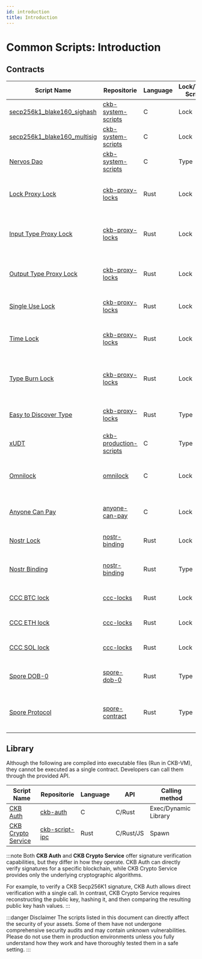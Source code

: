 ```yaml
---
id: introduction
title: Introduction
---
```


# Common Scripts: Introduction

## Contracts

| Script Name                                                      | Repositorie                                                                       | Language | Lock/Type Script | Description                                                               |
| ---------------------------------------------------------------- | --------------------------------------------------------------------------------- | -------- | ---------------- | ------------------------------------------------------------------------- |
| [secp256k1_blake160_sighash](./secp256k1_blake160_sighash_all)   | [ckb-system-scripts](https://github.com/nervosnetwork/ckb-system-scripts)         | C        | Lock             | Default single-signature lock script on CKB                               |
| [secp256k1_blake160_multisig](./secp256k1_blake160_multisig_all) | [ckb-system-scripts](https://github.com/nervosnetwork/ckb-system-scripts)         | C        | Lock             | Default multisig lock script on CKB                                       |
| [Nervos Dao](./nervos-dao)                                       | [ckb-system-scripts](https://github.com/nervosnetwork/ckb-system-scripts)         | C        | Type             | Protects CKByte holders from token dilution                               |
| [Lock Proxy Lock](./lock-proxy-lock)                             | [ckb-proxy-locks](https://github.com/ckb-devrel/ckb-proxy-locks)                  | Rust     | Lock             | Delegates unlocking authority to another lock script                      |
| [Input Type Proxy Lock](./input-type-proxy-lock)                 | [ckb-proxy-locks](https://github.com/ckb-devrel/ckb-proxy-locks)                  | Rust     | Lock             | Unlocks if a specific type script appears in transaction inputs           |
| [Output Type Proxy Lock](./output-type-proxy-lock)               | [ckb-proxy-locks](https://github.com/ckb-devrel/ckb-proxy-locks)                  | Rust     | Lock             | Unlocks if a specific type script appears in transaction outputs          |
| [Single Use Lock](./single-use-lock)                             | [ckb-proxy-locks](https://github.com/ckb-devrel/ckb-proxy-locks)                  | Rust     | Lock             | Unlocks only once using a specific outpoint                               |
| [Time Lock](./time-lock)                                         | [ckb-proxy-locks](https://github.com/ckb-devrel/ckb-proxy-locks)                  | Rust     | Lock             | Unlocks after a specified block/time/epoch with optional extra conditions |
| [Type Burn Lock](./type-burn-lock)                               | [ckb-proxy-locks](https://github.com/ckb-devrel/ckb-proxy-locks)                  | Rust     | Lock             | Unlocks when a specific type script is burned (used but not recreated)    |
| [Easy to Discover Type](./easy-to-discover-type)                 | [ckb-proxy-locks](https://github.com/ckb-devrel/ckb-proxy-locks)                  | Rust     | Type             | Makes cell data easily accessible via type script arguments               |
| [xUDT](./xudt)                                                   | [ckb-production-scripts](https://github.com/nervosnetwork/ckb-production-scripts) | C        | Type             | Extensible UDT                                                            |
| [Omnilock](./omnilock)                                           | [omnilock](https://github.com/cryptape/omnilock)                                  | C        | Lock             | Universal lock supporting multiple auth methods and chains                |
| [Anyone Can Pay](./anyone-can-pay)                               | [anyone-can-pay](https://github.com/cryptape/anyone-can-pay)                      | C        | Lock             | Accepts arbitrary payments without fixed amount                           |
| [Nostr Lock](./nostr-lock)                                       | [nostr-binding](https://github.com/cryptape/nostr-binding)                        | Rust     | Lock             | Enables lock integration with Nostr protocol                              |
| [Nostr Binding](./nostr-binding)                                 | [nostr-binding](https://github.com/cryptape/nostr-binding)                        | Rust     | Type             | Binds Nostr Notes to CKB cells via type script                            |
| [CCC BTC lock](./ccc-btc-lock)                                   | [ccc-locks](https://github.com/ckb-devrel/ccc-locks)                              | Rust     | Lock             | Enables CKB lock compatibility with Bitcoin                               |
| [CCC ETH lock](./ccc-eth-lock)                                   | [ccc-locks](https://github.com/ckb-devrel/ccc-locks)                              | Rust     | Lock             | Enables CKB lock compatibility with Ethereum                              |
| [CCC SOL lock](./ccc-sol-lock)                                   | [ccc-locks](https://github.com/ckb-devrel/ccc-locks)                              | Rust     | Lock             | Enables CKB lock compatibility with Solana                                |
| [Spore DOB-0](./spore-dob-0)                                     | [spore-dob-0](https://github.com/sporeprotocol/spore-dob-0)                       | Rust     | Type             | Basic Spore contract for storing value in CKB cells                       |
| [Spore Protocol](./spore-protocol)                               | [spore-contract](https://github.com/sporeprotocol/spore-contract)                 | Rust     | Type             | Manages ownership and value of unique digital objects (DOBs) on CKB       |

## Library

Although the following are compiled into executable files (Run in CKB-VM), they cannot be executed as a single contract.
Developers can call them through the provided API.

| Script Name                                | Repositorie                                                    | Language | API       | Calling method       |
| ------------------------------------------ | -------------------------------------------------------------- | -------- | --------- | -------------------- |
| [CKB Auth](./ckb-auth)                     | [ckb-auth](https://github.com/nervosnetwork/ckb-auth)          | C        | C/Rust    | Exec/Dynamic Library |
| [CKB Crypto Service](./ckb-crypto-service) | [ckb-script-ipc](https://github.com/XuJiandong/ckb-script-ipc) | Rust     | C/Rust/JS | Spawn                |

:::note
Both **CKB Auth** and **CKB Crypto Service** offer signature verification capabilities, but they differ in how they operate. CKB Auth can directly verify signatures for a specific blockchain, while CKB Crypto Service provides only the underlying cryptographic algorithms.

For example, to verify a CKB Secp256K1 signature, CKB Auth allows direct verification with a single call. In contrast, CKB Crypto Service requires reconstructing the public key, hashing it, and then comparing the resulting public key hash values.
:::

:::danger Disclaimer
The scripts listed in this document can directly affect the security of your assets. Some of them have not undergone comprehensive security audits and may contain unknown vulnerabilities. Please do not use them in production environments unless you fully understand how they work and have thoroughly tested them in a safe setting.
:::

